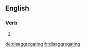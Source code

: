 ==English==

===Verb===
{{head|en}}

# {{present participle of|disaggregate}}

[[de:disaggregating]]
[[fr:disaggregating]]